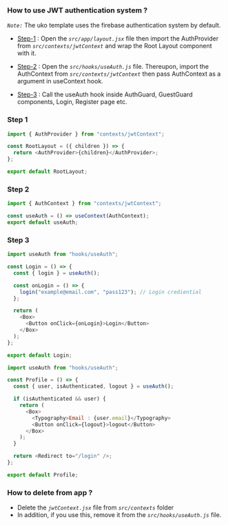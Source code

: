 ### How to use JWT authentication system ?

_`Note:`_ The uko template uses the firebase authentication system by default.

- [Step-1](#step-1) : Open the _`src/app/layout.jsx`_ file then import the AuthProvider from _`src/contexts/jwtContext`_ and wrap the Root Layout component with it.

- [Step-2](#step-2) : Open the _`src/hooks/useAuth.js`_ file. Thereupon, import the AuthContext from _`src/contexts/jwtContext`_ then pass AuthContext as a argument in useContext hook.

- [Step-3](#step-3) : Call the useAuth hook inside AuthGuard, GuestGuard components, Login, Register page etc.

### Step 1

```js layout.jsx mark=1,4
import { AuthProvider } from "contexts/jwtContext";

const RootLayout = ({ children }) => {
  return <AuthProvider>{children}</AuthProvider>;
};

export default RootLayout;
```

### Step 2

```js useAuth.js mark=1,3[34:44]
import { AuthContext } from "contexts/jwtContext";

const useAuth = () => useContext(AuthContext);
export default useAuth;
```

### Step 3

```js login.jsx
import useAuth from "hooks/useAuth";

const Login = () => {
  const { login } = useAuth();

  const onLogin = () => {
    login("example@email.com", "pass123"); // Login crediential
  };

  return (
    <Box>
      <Button onClick={onLogin}>Login</Button>
    </Box>
  );
};

export default Login;
```

```js profile.jsx
import useAuth from "hooks/useAuth";

const Profile = () => {
  const { user, isAuthenticated, logout } = useAuth();

  if (isAuthenticated && user) {
    return (
      <Box>
        <Typography>Email : {user.email}</Typography>
        <Button onClick={logout}>logout</Button>
      </Box>
    );
  }

  return <Redirect to="/login" />;
};

export default Profile;
```

### How to delete from app ?

- Delete the _`jwtContext.jsx`_ file from _`src/contexts`_ folder
- In addition, if you use this, remove it from the _`src/hooks/useAuth.js`_ file.
